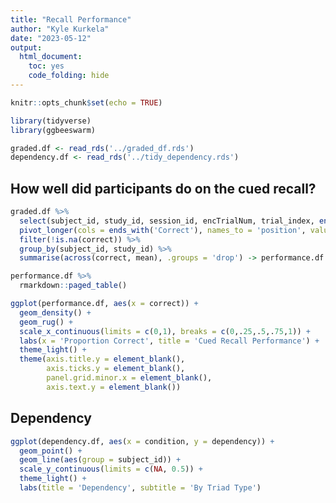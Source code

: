 ```yaml
---
title: "Recall Performance"
author: "Kyle Kurkela"
date: "2023-05-12"
output: 
  html_document: 
    toc: yes
    code_folding: hide
---
```


```r
knitr::opts_chunk$set(echo = TRUE)

library(tidyverse)
library(ggbeeswarm)

graded.df <- read_rds('../graded_df.rds')
dependency.df <- read_rds('../tidy_dependency.rds')
```

## How well did participants do on the cued recall?

```r
graded.df %>%
  select(subject_id, study_id, session_id, encTrialNum, trial_index, ends_with('Correct')) %>%
  pivot_longer(cols = ends_with('Correct'), names_to = 'position', values_to = 'correct') %>%
  filter(!is.na(correct)) %>%
  group_by(subject_id, study_id) %>%
  summarise(across(correct, mean), .groups = 'drop') -> performance.df

performance.df %>%
  rmarkdown::paged_table()
```

```r
ggplot(performance.df, aes(x = correct)) +
  geom_density() +
  geom_rug() +
  scale_x_continuous(limits = c(0,1), breaks = c(0,.25,.5,.75,1)) +
  labs(x = 'Proportion Correct', title = 'Cued Recall Performance') +
  theme_light() +
  theme(axis.title.y = element_blank(), 
        axis.ticks.y = element_blank(), 
        panel.grid.minor.x = element_blank(),
        axis.text.y = element_blank())
```

## Dependency

```r
ggplot(dependency.df, aes(x = condition, y = dependency)) +
  geom_point() +
  geom_line(aes(group = subject_id)) +
  scale_y_continuous(limits = c(NA, 0.5)) +
  theme_light() +
  labs(title = 'Dependency', subtitle = 'By Triad Type')
```
